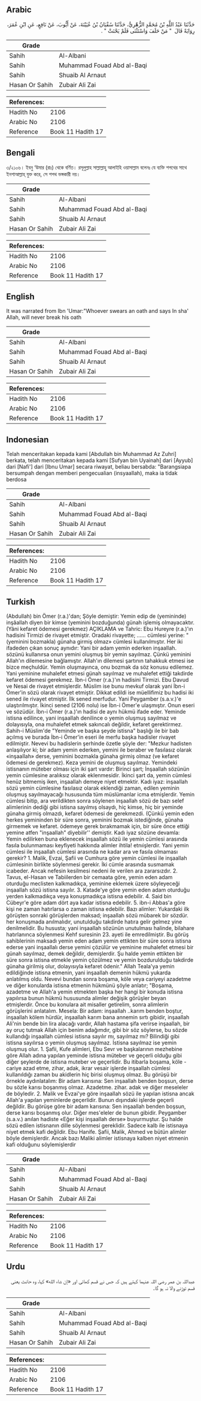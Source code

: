 ## Arabic


<div dir="rtl" lang="ar" style={{fontSize:'larger',backgroundColor:'#f8f9fa',padding:20}}>
حَدَّثَنَا عَبْدُ اللَّهِ بْنُ مُحَمَّدٍ الزُّهْرِيُّ، حَدَّثَنَا سُفْيَانُ بْنُ عُيَيْنَةَ، عَنْ أَيُّوبَ، عَنْ نَافِعٍ، عَنِ ابْنِ عُمَرَ، رِوَايَةً قَالَ ‏ "‏ مَنْ حَلَفَ وَاسْتَثْنَى فَلَمْ يَحْنَثْ ‏"‏ ‏.‏
</div>
<div style={{backgroundColor:'#f8f9fa',padding:20, marginBottom: 10}}><table> <thead> <tr> <th>Grade</th> <th></th> </tr> </thead> <tbody> <tr><td>Sahih</td><td>Al-Albani</td></tr><tr><td>Sahih</td><td>Muhammad Fouad Abd al-Baqi</td></tr><tr><td>Sahih</td><td>Shuaib Al Arnaut</td></tr><tr><td>Hasan Or Sahih</td><td>Zubair Ali Zai</td></tr></tbody></table><table> <thead> <tr> <th>References:</th> <th></th> </tr> </thead> <tbody><tr><td>Hadith No</td><td>2106</td></tr><tr><td>Arabic No</td><td>2106</td></tr><tr><td>Reference</td><td>Book 11 Hadith 17</td></tr></tbody></table></div>

## Bengali


<div dir="ltr" lang="bn" style={{fontSize:'larger',backgroundColor:'#f8f9fa',padding:20}}>
৩/২১০৬। ইবনু ‘উমার (রাঃ) থেকে বর্ণিত। রসূলুল্লাহ সাল্লাল্লাহু আলাইহি ওয়াসাল্লাম বলেনঃ যে ব্যক্তি শপথের সাথে ইনশাআল্লাহ্ যুক্ত করে, সে শপথ ভঙ্গকারী নয়।
</div>
<div style={{backgroundColor:'#f8f9fa',padding:20, marginBottom: 10}}><table> <thead> <tr> <th>Grade</th> <th></th> </tr> </thead> <tbody> <tr><td>Sahih</td><td>Al-Albani</td></tr><tr><td>Sahih</td><td>Muhammad Fouad Abd al-Baqi</td></tr><tr><td>Sahih</td><td>Shuaib Al Arnaut</td></tr><tr><td>Hasan Or Sahih</td><td>Zubair Ali Zai</td></tr></tbody></table><table> <thead> <tr> <th>References:</th> <th></th> </tr> </thead> <tbody><tr><td>Hadith No</td><td>2106</td></tr><tr><td>Arabic No</td><td>2106</td></tr><tr><td>Reference</td><td>Book 11 Hadith 17</td></tr></tbody></table></div>

## English


<div dir="ltr" lang="en" style={{fontSize:'larger',backgroundColor:'#f8f9fa',padding:20}}>
It was narrated from Ibn 'Umar:"Whoever swears an oath and says In sha' Allah, will never break his oath
</div>
<div style={{backgroundColor:'#f8f9fa',padding:20, marginBottom: 10}}><table> <thead> <tr> <th>Grade</th> <th></th> </tr> </thead> <tbody> <tr><td>Sahih</td><td>Al-Albani</td></tr><tr><td>Sahih</td><td>Muhammad Fouad Abd al-Baqi</td></tr><tr><td>Sahih</td><td>Shuaib Al Arnaut</td></tr><tr><td>Hasan Or Sahih</td><td>Zubair Ali Zai</td></tr></tbody></table><table> <thead> <tr> <th>References:</th> <th></th> </tr> </thead> <tbody><tr><td>Hadith No</td><td>2106</td></tr><tr><td>Arabic No</td><td>2106</td></tr><tr><td>Reference</td><td>Book 11 Hadith 17</td></tr></tbody></table></div>

## Indonesian


<div dir="ltr" lang="id" style={{fontSize:'larger',backgroundColor:'#f8f9fa',padding:20}}>
Telah menceritakan kepada kami [Abdullah bin Muhammad Az Zuhri] berkata, telah menceritakan kepada kami [Sufyan bin Uyainah] dari [Ayyub] dari [Nafi'] dari [Ibnu Umar] secara riwayat, beliau bersabda: "Barangsiapa bersumpah dengan memberi pengecualian (insyaallah), maka ia tidak berdosa
</div>
<div style={{backgroundColor:'#f8f9fa',padding:20, marginBottom: 10}}><table> <thead> <tr> <th>Grade</th> <th></th> </tr> </thead> <tbody> <tr><td>Sahih</td><td>Al-Albani</td></tr><tr><td>Sahih</td><td>Muhammad Fouad Abd al-Baqi</td></tr><tr><td>Sahih</td><td>Shuaib Al Arnaut</td></tr><tr><td>Hasan Or Sahih</td><td>Zubair Ali Zai</td></tr></tbody></table><table> <thead> <tr> <th>References:</th> <th></th> </tr> </thead> <tbody><tr><td>Hadith No</td><td>2106</td></tr><tr><td>Arabic No</td><td>2106</td></tr><tr><td>Reference</td><td>Book 11 Hadith 17</td></tr></tbody></table></div>

## Turkish


<div dir="ltr" lang="tr" style={{fontSize:'larger',backgroundColor:'#f8f9fa',padding:20}}>
(Abdullah) bin Ömer (r.a.)'dan; Şöyle demiştir: Yemin edip de (yemininde) inşâallah diyen bir kimse (yeminini bozduğunda) günah işlemiş olmayacaktır. (Yâni kefaret ödemesi gerekmez) AÇIKLAMA ve Tahric: Ebu Hureyre (r.a.)'ın hadisini Tirmizi de rivayet etmiştir. Oradaki rivayette; ...... cümlesi yerine: "(yeminini bozmakla) günaha girmiş olmaz» cümlesi kullanılmıştır. Her iki ifadeden çıkan sonuç aynıdır: Yani bir adam yemin ederken inşaaIlah. sözünü kullanırsa onun yemini oluşmuş bir yemin sayılmaz. Çünkü yeminini Allah'ın dilemesine bağlamıştır. Allah'ın dilemesi şartının tahakkuk etmesi ise bizce meçhuldür. Yemin oluşmayınca, onu bozmak da söz konusu edilemez. Yani yeminine muhalefet etmesi günah sayılmaz ve muhalefet ettiği takdirde kefaret ödemesi gerekmez. İbn-i Ömer (r.a.)'ın hadisini Tirmizi. Ebu Davud ve Nesai de rivayet etmişlerdir. Müslim ise bunu mevkuf olarak yani İbn-i Ömer'in sözü olarak rivayet etmiştir. Dikkat edildi ise müellifimiz bu hadisi iki sened ile rivayet etmiştir. İlk sened merfudur. Yani Peygamber (s.a.v.)'e ulaştırılmıştır. İkinci sened (2106 nolu) ise İbn-i Ömer'e ulaşmıştır. Onun eseri ve sözüdür. İbn-i Ömer (r.a.)'ın hadisi de aynı hükmü ifade eder. Yeminde istisna edilince, yani inşaaIlah denilince o yemin oluşmuş sayılmaz ve dolayısıyla, ona muhalefet etmek sakıncalı değildir, kefaret gerektirmez. Sahih-i Müslim'de "Yeminde ve başka şeyde istisna" başlığı ile bir bab açılmış ve burada İbn-i Ömer'in eseri ile merfu başka hadisler rivayet edilmiştir. Nevevi bu hadislerin şerhinde özetle şöyle der: "Mezkur hadisten anlaşılıyor ki; bir adam yemin ederken, yemini ile beraber ve fasılasız olarak «inşaaIlah» derse, yeminini bozmakla günaha girmiş olmaz (ve kefaret ödemesi de gerekmez). Keza yemini de oluşmuş sayılmaz. Yemindeki istisnanın müteber oIması için iki şart vardır: Birinci şart; İnşaallah sözünün yemin cümlesine aralıksız olarak eklenmesidir. İkinci şart da, yemin cümlesi henüz bitmemiş iken, inşaaIlah demeye niyet etmektir. Kadı iyaz: inşaaIlah sözü yemin cümlesine fasılasız olarak eklendiği zaman, edilen yeminin oluşmuş sayılmayacağı hususunda tüm müslümanlar icma etmişlerdir. Yemin cümlesi bitip, ara verildikten sonra söylenen inşaallah sözü de bazı selef alimlerinin dediği gibi istisna sayılmış olsaydı, hiç kimse, hiç bir yeminde günaha girmiş olmazdı, kefaret ödemesi de gerekmezdi. (Çünkü yemin eden herkes yemininden bir süre sonra, yeminini bozmak istediğinde, günaha girmemek ve kefaret. ödemeye gerek bırakmamak için, bir süre önce ettiği yemine atfen "inşaaIlah" diyebilir'' demiştir. Kadı iyaz sözüne devamla: Yemin edilirken buna eklenecek inşaallah sözü ile yemin cümlesi arasında fasıla bulunmaması keyfiyeti hakkında alimler ihtila! etnıişlerdir. Yani yemin cümlesi ile inşaallah cümlesi arasında ne kadar ara ve fasıla olmaması gerekir? 1. Malik, Evzai, Şafii ve Cumhura göre yemin cümlesi ile inşaallah cümlesinin birlikte söylenmesi gerekir. İki cümle arasında susmamak icabeder. Ancak nefesin kesilmesi nedeni ile verilen ara zararsızdır. 2. Tavus, el-Hasan ve Tabiilerden bir cemaata göre, yemin eden adam oturduğu meclisten kalkmadıkça, yeminine eklemek üzere söyleyeceği inşaallah sözü istisna sayılır. 3. Katade'ye göre yemin eden adam oturduğu yerden kalkmadıkça veya konuşmadıkça istisna edebilir. 4. Said bin Cübeyr'e göre adam dört aya kadar istisna edebilir. 5. ibn-i Abbas'a göre kişi ne zaman hatırlarsa o zaman istisna edebilir. Bazı alimler: Yukardaki ilk görüşten sonraki görüşlerden maksad; inşaallah sözü mübarek bir sözdür. her konuşmada anılmalıdır, unutulduğu takdirde hatıra gelir gelmez yine denilmelidir. Bu hususta; yani inşaallah sözünün unutulması halinde, bilahare hatırlanınca söylenmesi Kehf suresinin 23. ayeti ile emredilmiştir. Bu görüş sahibIerinin maksadı yemin eden adam yemin ettikten bir süre sonra istisna ederse yani inşaallalı derse yemini çözülür ve yeminine muhalefet etmesi bir günah sayılmaz, demek değildir, demişlerdir. Şu halde yemin ettikten bir süre sonra istisna etmekle yemin çözülmez ve yemin bozdurulduğu takdirde günaha girilmiş olur, dolayısıyla kefaret ödenir." Allah Teala'ya yemin edildiğinde istisna etmenin, yani inşaallah demenin hükmü yukarda anlatılmış oldu. Nevevi bundan sonra boşama, köle veya cariyeyi azadetme ve diğer konularda istisna etmenin hükmünü şöyle anlatır; "Boşama, azadetme ve Allah'a yemin etmekten başka her hangi bir konuda istisna yapılırsa bunun hükmü hususunda alimler değişik görüşler beyan etmişlerdir. Önce bu konulara ait misaller getirelim, sonra alimlerin görüşlerini anlatalım. Mesela: Bir adam: inşaallah ..karım benden boştur, inşaallah kölem hürdür, inşaallah karım bana annemin sırtı gibidir, inşaallah Ali'nin bende bin lira alacağı vardır, Allah hastama şifa verirse inşaallah, bir ay oruç tutmak Allah için benim adağımdır, gibi bir söz söylerse, bu sözde kullandığı inşaallah cümlesi istisna sayılır mı, sayılmaz mı? Bilindiği gibi istisna sayılırsa o yemin oluşmuş sayılmaz. İstisna sayılmaz ise yemin oluşmuş olur. 1. Şafii, Kufe alimleri, Ebu Sevr ve başkalarının mezhebine göre Allah adına yapılan yeminde istisna müteber ve geçerli olduğu gibi diğer şeylerde de istisna muteber ve geçerlidir. Bu itibarla boşama, köle - cariye azad etme, zihar, adak, ikrar vesair işlerde inşaallah cümlesi kullanıldığı zaman bu akidlerin hiç birisi oluşmuş olmaz. Bu görüşü bir örnekle aydınlatalım: Bir adam karısına: Sen inşaallah benden boşsun, derse bu sözle karısı boşanmış olmaz. Azadetme. zihar. adak ve diğer meseleler de böyledir. 2. Malik ve Evzai'ye göre inşaallah sözü ile yapılan istisna ancak Allah'a yapılan yeminlerde geçerlidir. Bunun dışındaki işlerde geçerli değildir. Bu görüşe göre bir adam karısına: Sen inşaallah benden boşsun, derse karısı boşanmış olur. Diğer mes'eleler de bunun gibidir. Peygamber (s.a.v.) anılan hadiste «Eğer kişi inşaallah derse» buyurmuştur. Şu halde sözü edilen istisnanın dille söylenmesi gereklidir. Sadece kalb ile istisnaya niyet etmek kafi değildir. Ebu Hanife. Şafii, Malik, Ahmed ve bütün alimler böyle demişlerdir. Ancak bazı Maliki alimler istisnaya kalben niyet etmenin kafi olduğunu söylemişlerdir
</div>
<div style={{backgroundColor:'#f8f9fa',padding:20, marginBottom: 10}}><table> <thead> <tr> <th>Grade</th> <th></th> </tr> </thead> <tbody> <tr><td>Sahih</td><td>Al-Albani</td></tr><tr><td>Sahih</td><td>Muhammad Fouad Abd al-Baqi</td></tr><tr><td>Sahih</td><td>Shuaib Al Arnaut</td></tr><tr><td>Hasan Or Sahih</td><td>Zubair Ali Zai</td></tr></tbody></table><table> <thead> <tr> <th>References:</th> <th></th> </tr> </thead> <tbody><tr><td>Hadith No</td><td>2106</td></tr><tr><td>Arabic No</td><td>2106</td></tr><tr><td>Reference</td><td>Book 11 Hadith 17</td></tr></tbody></table></div>

## Urdu


<div dir="rtl" lang="ur" style={{fontSize:'larger',backgroundColor:'#f8f9fa',padding:20}}>
عبداللہ بن عمر رضی اللہ عنہما کہتے ہیں کہ جس نے قسم کھائی اور «إن شاء الله» کہا، وہ حانث یعنی قسم توڑنے والا نہ ہو گا۔
</div>
<div style={{backgroundColor:'#f8f9fa',padding:20, marginBottom: 10}}><table> <thead> <tr> <th>Grade</th> <th></th> </tr> </thead> <tbody> <tr><td>Sahih</td><td>Al-Albani</td></tr><tr><td>Sahih</td><td>Muhammad Fouad Abd al-Baqi</td></tr><tr><td>Sahih</td><td>Shuaib Al Arnaut</td></tr><tr><td>Hasan Or Sahih</td><td>Zubair Ali Zai</td></tr></tbody></table><table> <thead> <tr> <th>References:</th> <th></th> </tr> </thead> <tbody><tr><td>Hadith No</td><td>2106</td></tr><tr><td>Arabic No</td><td>2106</td></tr><tr><td>Reference</td><td>Book 11 Hadith 17</td></tr></tbody></table></div>